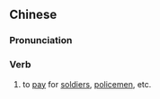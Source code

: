==Chinese==
{{zh-forms|s=薪饷}}

===Pronunciation===
{{zh-pron
|m=xīnxiǎng
|c=san1 hoeng2
|mn=qz,xm:sin-siòng/zz:sin-hiàng
|cat=v
}}

===Verb===
{{zh-verb}}

# to [[pay]] for [[soldier]]s, [[policemen]], etc.